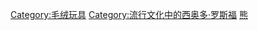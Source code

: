 {{Commons category|Teddy bears}}

[[Category:毛绒玩具|Category:毛绒玩具]]
[[Category:流行文化中的西奥多·罗斯福|Category:流行文化中的西奥多·罗斯福]]
[[Category:玩具动物|熊]]